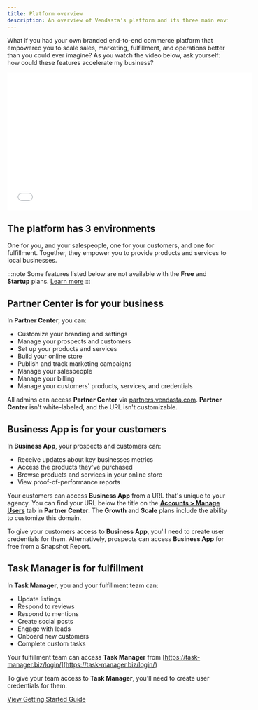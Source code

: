 ```yaml
---
title: Platform overview
description: An overview of Vendasta's platform and its three main environments
---
```


What if you had your own branded end-to-end commerce platform that empowered you to scale sales, marketing, fulfillment, and operations better than you could ever imagine? As you watch the video below, ask yourself: how could these features accelerate my business?

<iframe src="//www.youtube-nocookie.com/embed/lrX17R94zSo" width="560" height="315" frameborder="0" allowFullScreen></iframe>

## The platform has 3 environments

One for you, and your salespeople, one for your customers, and one for fulfillment. Together, they empower you to provide products and services to local businesses.

:::note
Some features listed below are not available with the **Free** and **Startup** plans. [Learn more](https://www.vendasta.com/pricing)
:::

## Partner Center is for your business

In **Partner Center**, you can:

- Customize your branding and settings
- Manage your prospects and customers
- Set up your products and services
- Build your online store
- Publish and track marketing campaigns
- Manage your salespeople
- Manage your billing
- Manage your customers' products, services, and credentials

All admins can access **Partner Center** via [partners.vendasta.com](https://partners.vendasta.com/dashboard?utm_campaign=partner-onboarding&utm_medium=referral&utm_source=resource-center&utm_content=welcome-inline-link). **Partner Center** isn't white-labeled, and the URL isn't customizable.

## Business App is for your customers

In **Business App**, your prospects and customers can:

- Receive updates about key businesses metrics
- Access the products they've purchased
- Browse products and services in your online store
- View proof-of-performance reports

Your customers can access **Business App** from a URL that's unique to your agency. You can find your URL below the title on the **[Accounts > Manage Users](https://partners.vendasta.com/bc-admin)** tab in **Partner Center**. The **Growth** and **Scale** plans include the ability to customize this domain.

To give your customers access to **Business App**, you'll need to create user credentials for them. Alternatively, prospects can access **Business App** for free from a Snapshot Report.

## Task Manager is for fulfillment

In **Task Manager**, you and your fulfillment team can:

- Update listings
- Respond to reviews
- Respond to mentions
- Create social posts
- Engage with leads
- Onboard new customers
- Complete custom tasks

Your fulfillment team can access **Task Manager** from [https://task-manager.biz/login/](https://task-manager.biz/login/)

To give your team access to **Task Manager**, you'll need to create user credentials for them.

<div style={{ textAlign: 'center', paddingBottom: '15px' }}>
  <a 
    style={{ 
      fontSize: '16px', 
      fontWeight: 'bold', 
      color: '#ffffff', 
      backgroundColor: '#33ace2', 
      textDecoration: 'none', 
      borderRadius: '5px', 
      padding: '10px 30px 9px 30px', 
      border: '1px solid #33ACE2', 
      display: 'inline-block', 
      textAlign: 'center'
    }} 
    href="/getting-started/welcome-to-vendasta/getting-started-guide"
  >
    View Getting Started Guide
  </a>
</div>